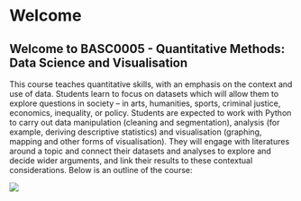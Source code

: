 # Welcome {.unnumbered}

## Welcome to BASC0005 - Quantitative Methods: Data Science and Visualisation

This course teaches quantitative skills, with an emphasis on the context and use of data. Students learn to focus on datasets which will allow them to explore questions in society – in arts, humanities, sports, criminal justice, economics, inequality, or policy. Students are expected to work with Python to carry out data manipulation (cleaning and segmentation), analysis (for example, deriving descriptive statistics) and visualisation (graphing, mapping and other forms of visualisation). They will engage with literatures around a topic and connect their datasets and analyses to explore and decide wider arguments, and link their results to these contextual considerations. Below is an outline of the course: 

![](outline.png) 
